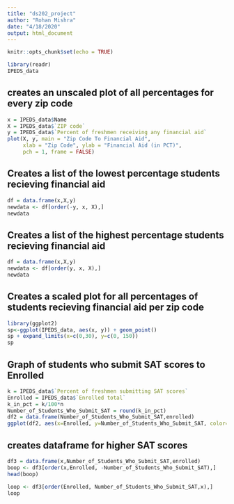 ```yaml
---
title: "ds202_project"
author: "Rohan Mishra"
date: "4/18/2020"
output: html_document
---
```


```r
knitr::opts_chunk$set(echo = TRUE)
```

```r
library(readr)
IPEDS_data
```
## creates an unscaled plot of all percentages for every zip code
```r
x = IPEDS_data$Name
X = IPEDS_data$`ZIP code`
y = IPEDS_data$`Percent of freshmen receiving any financial aid`
plot(X, y, main = "Zip Code To Financial Aid",
     xlab = "Zip Code", ylab = "Financial Aid (in PCT)",
     pch = 1, frame = FALSE)
```
## Creates a list of the lowest percentage students recieving financial aid
```r
df = data.frame(x,X,y)
newdata <- df[order(-y, x, X),]
newdata
```
## Creates a list of the highest percentage students recieving financial aid
```r
df = data.frame(x,X,y)
newdata <- df[order(y, x, X),]
newdata
```
## Creates a scaled plot for all percentages of students recieving financial aid per zip code
```r
library(ggplot2)
sp<-ggplot(IPEDS_data, aes(x, y)) + geom_point()
sp + expand_limits(x=c(0,30), y=c(0, 150))
sp
```
## Graph of students who submit SAT scores to Enrolled
```r
k = IPEDS_data$`Percent of freshmen submitting SAT scores`
Enrolled = IPEDS_data$`Enrolled total`
k_in_pct = k/100*n
Number_of_Students_Who_Submit_SAT = round(k_in_pct)
df2 = data.frame(Number_of_Students_Who_Submit_SAT,enrolled)
ggplot(df2, aes(x=Enrolled, y=Number_of_Students_Who_Submit_SAT, color=Enrolled)) + geom_point(size=2, shape=23) + geom_smooth(method=lm ,linetype="dashed", color="darkred", fill="blue")
```
## creates dataframe for higher SAT scores
```r
df3 = data.frame(x,Number_of_Students_Who_Submit_SAT,enrolled)
boop <- df3[order(x,Enrolled, -Number_of_Students_Who_Submit_SAT),]
head(boop)
```

```r
loop <- df3[order(Enrolled, Number_of_Students_Who_Submit_SAT,x),]
loop
```